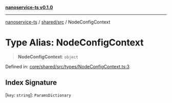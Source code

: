 [**nanoservice-ts v0.1.0**](/docs/ref/README)

***

[nanoservice-ts](/docs/ref/README) / [shared/src](/docs/ref/shared/src/README) / NodeConfigContext

# Type Alias: NodeConfigContext

> **NodeConfigContext**: `object`

Defined in: [core/shared/src/types/NodeConfigContext.ts:3](https://github.com/deskree-inc/nanoservice-ts/blob/ba7c322d2df8c8713881891584f33c6c7ed154ba/core/shared/src/types/NodeConfigContext.ts#L3)

## Index Signature

\[`key`: `string`\]: `ParamsDictionary`
